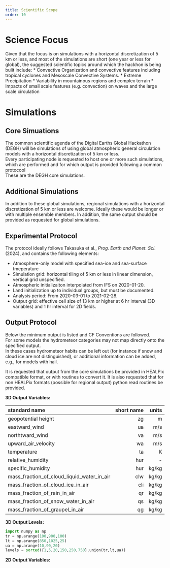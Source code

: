 ```yaml
---
title: Scientific Scope
order: 10
---
```


# Science Focus

Given that the focus is on simulations with a horizontal discretization of 5 km or less, and most of the simulations are short (one year or less for global),
the suggested scientific topics around which the hackhon is being bulit include: 
* Convective Organization and convective features including tropical cyclones and Mesoscale Convective Systems. 
* Extreme Precipitation
* Variability in mountainous regions and complex terrain 
* Impacts of small scale features (e.g. convection) on waves and the large scale circulation

# Simulations

## Core Simuations 

The common scientific agenda of the Digital Earths Global Hackathon (DEGH) will be simulations of using global atmospheric general circulation models 
with a horizontal discretization of 5 km or less.  
Every participating node is requested to host one or more such simulations, which are performed and for which output is provided following a common protocool  
These are the DEGH core simulations.  

## Additional Simulations

In addition to these global simulations, regional simulations with a horizontal discretization of 5 km or less are welcome. 
Ideally these would be longer or with multiple ensemble members. In addition, the same output should be provided as requested for global simulations. 

##  Experimental Protocol

The protocol ideally follows Takasuka et al., *Prog. Earth and Planet. Sci.* (2024), and contains the following elements:

 * Atmosphere-only model with specified sea-ice and sea-surface tmeperature
 * Simulation grid: horizontal tiling of 5 km or less in linear dimension, vertical grid unspecified.
 * Atmospheric initializaiton interpolated from IFS on 2020-01-20.
 * Land initialization up to individual groups, but must be documented.
 * Analysis period: From 2020-03-01 to 2021-02-28.
 * Output grid: effective cell size of 13 km or higher at 6 hr interval (3D variables) and 1 hr interval for 2D fields.

##  Output Protocol

Below the minimum output is listed and CF Conventions are followed.  
For some models the hydrometeor categories may not map directly onto the specified output.  
In these cases hydrometeor habits can be left out (for instance if snow and cloud ice are not distinguished), 
or additional information can be added, e.g., for models with hail.

It is requested that output from the core simulations be provided in HEALPix compatible format, or with routines to convert it. 
It is also requested that for non HEALPix formats (possible for regional output) python read routines be provided.

**3D Output Variables:** 

| standard name  | short name  |  units |
|:--------|--------:|-------:|
| geopotential height | zg | m|
| eastward_wind | ua | m/s |
| northtward_wind | va | m/s |
| upward_air_velocity  | wa | m/s |
| temperature | ta | K | 
| relative_humidity | hur | - | 
| specific_humidity | hur | kg/kg | 
| mass_fraction_of_cloud_liquid_water_in_air | clw | kg/kg | 
| mass_fraction_of_cloud_ice_in_air | cli | kg/kg | 
| mass_fraction_of_rain_in_air | qr | kg/kg | 
| mass_fraction_of_snow_water_in_air | qs | kg/kg | 
| mass_fraction_of_graupel_in_air | qg | kg/kg | 


**3D Output Levels:**

```python
import numpy as np
tr = np.arange(100,900,100)
lt = np.arange(850,1025,25)
ua = np.arange(10,90,20)
levels = sorted({1,5,20,150,250,750}.union(tr,lt,ua))
```

**2D Output Variables:** 
